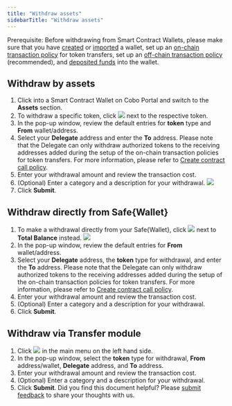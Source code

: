```yaml
---
title: "Withdraw assets"
sidebarTitle: "Withdraw assets"
---
```


<Note>Prerequisite: Before withdrawing from Smart Contract Wallets, please make sure that you have [created](/en/portal/smart-contract-wallets/create) or [imported](/en/portal/smart-contract-wallets/import) a wallet, set up an [on-chain transaction policy](/en/portal/smart-contract-wallets/set-up-delegates) for token transfers, set up an [off-chain transaction policy](/en/portal/risk-controls/off-chain-tx-set-transfer) (recommended), and [deposited funds](/en/portal/smart-contract-wallets/deposit-assets) into the wallet.</Note>


## Withdraw by assets

1. Click into a Smart Contract Wallet on Cobo Portal and switch to the **Assets** section.
2. To withdraw a specific token, click <img src="/en/images/smart-contract-wallet/button_withdraw.svg" className="icon"></img> next to the respective token.
3. In the pop-up window, review the default entries for **token** type and **From** wallet/address.
4. Select your **Delegate** address and enter the **To** address. Please note that the Delegate can only withdraw authorized tokens to the receiving addresses added during the setup of the on-chain transaction policies for token transfers. For more information, please refer to [Create contract call policy](/en/portal/risk-controls/create-on-chain-policy).
5. Enter your withdrawal amount and review the transaction cost.
6. (Optional) Enter a category and a description for your withdrawal.
<img src="/en/images/smart-contract-wallet/14.png" className="screenshot_modal"></img>
7. Click **Submit**.

## Withdraw directly from Safe&#123;Wallet&#125;
1. To make a withdrawal directly from your Safe&#123;Wallet&#125;, click <img src="/en/images/smart-contract-wallet/button_withdraw.svg" className="icon"></img> next to **Total Balance** instead.
<img src="/en/images/smart-contract-wallet/15.png" className="screenshot_full_screen"></img>
2. In the pop-up window, review the default entries for **From** wallet/address.
3. Select your **Delegate** address, the **token** type for withdrawal, and enter the **To** address. Please note that the Delegate can only withdraw authorized tokens to the receiving addresses added during the setup of the on-chain transaction policies for token transfers. For more information, please refer to [Create contract call policy](/en/portal/risk-controls/create-on-chain-policy).
4. Enter your withdrawal amount and review the transaction cost.
5. (Optional) Enter a category and a description for your withdrawal.
6. Click **Submit**.

## Withdraw via Transfer module
1. Click <img src="/en/images/smart-contract-wallet/button_transfer.svg" className="icon"></img> in the main menu on the left hand side.
2. In the pop-up window, select the **token** type for withdrawal, **From** address/wallet, **Delegate** address, and **To** address.
3. Enter your withdrawal amount and review the transaction cost.
4. (Optional) Enter a category and a description for your withdrawal.
5. Click **Submit**.
<Tip>Did you find this document helpful? Please [submit feedback](https://forms.zohopublic.com/cobo/form/DocumentFeedbackForm/formperma/QvLOhxJv1_JMsJ-1dleZ8Itb_7rzN-LtgvsDdxosoVI) to share your thoughts with us.</Tip>
